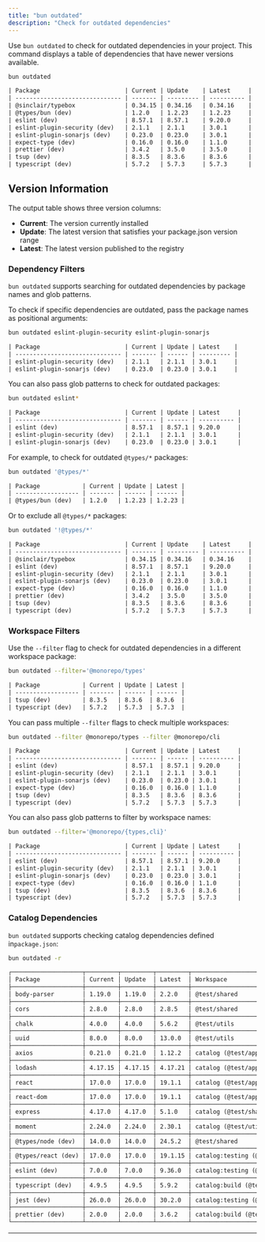 ```yaml
---
title: "bun outdated"
description: "Check for outdated dependencies"
---
```



Use `bun outdated` to check for outdated dependencies in your project. This command displays a table of dependencies that have newer versions available.

```sh terminal icon="terminal"
bun outdated
```

```txt
| Package                        | Current | Update    | Latest     |
| ------------------------------ | ------- | --------- | ---------- |
| @sinclair/typebox              | 0.34.15 | 0.34.16   | 0.34.16    |
| @types/bun (dev)               | 1.2.0   | 1.2.23    | 1.2.23     |
| eslint (dev)                   | 8.57.1  | 8.57.1    | 9.20.0     |
| eslint-plugin-security (dev)   | 2.1.1   | 2.1.1     | 3.0.1      |
| eslint-plugin-sonarjs (dev)    | 0.23.0  | 0.23.0    | 3.0.1      |
| expect-type (dev)              | 0.16.0  | 0.16.0    | 1.1.0      |
| prettier (dev)                 | 3.4.2   | 3.5.0     | 3.5.0      |
| tsup (dev)                     | 8.3.5   | 8.3.6     | 8.3.6      |
| typescript (dev)               | 5.7.2   | 5.7.3     | 5.7.3      |

```

## Version Information

The output table shows three version columns:

- **Current**: The version currently installed
- **Update**: The latest version that satisfies your package.json version range
- **Latest**: The latest version published to the registry

### Dependency Filters

`bun outdated` supports searching for outdated dependencies by package names and glob patterns.

To check if specific dependencies are outdated, pass the package names as positional arguments:

```sh terminal icon="terminal"
bun outdated eslint-plugin-security eslint-plugin-sonarjs
```

```txt
| Package                        | Current | Update | Latest    |
| ------------------------------ | ------- | ------ | --------- |
| eslint-plugin-security (dev)   | 2.1.1   | 2.1.1  | 3.0.1     |
| eslint-plugin-sonarjs (dev)    | 0.23.0  | 0.23.0 | 3.0.1     |

```

You can also pass glob patterns to check for outdated packages:

```sh terminal icon="terminal"
bun outdated eslint*
```

```txt
| Package                        | Current | Update | Latest     |
| ------------------------------ | ------- | ------ | ---------- |
| eslint (dev)                   | 8.57.1  | 8.57.1 | 9.20.0     |
| eslint-plugin-security (dev)   | 2.1.1   | 2.1.1  | 3.0.1      |
| eslint-plugin-sonarjs (dev)    | 0.23.0  | 0.23.0 | 3.0.1      |
```

For example, to check for outdated `@types/*` packages:

```sh terminal icon="terminal"
bun outdated '@types/*'
```

```txt
| Package            | Current | Update | Latest |
| ------------------ | ------- | ------ | ------ |
| @types/bun (dev)   | 1.2.0   | 1.2.23 | 1.2.23 |
```

Or to exclude all `@types/*` packages:

```sh terminal icon="terminal"
bun outdated '!@types/*'
```

```txt
| Package                        | Current | Update    | Latest     |
| ------------------------------ | ------- | --------- | ---------- |
| @sinclair/typebox              | 0.34.15 | 0.34.16   | 0.34.16    |
| eslint (dev)                   | 8.57.1  | 8.57.1    | 9.20.0     |
| eslint-plugin-security (dev)   | 2.1.1   | 2.1.1     | 3.0.1      |
| eslint-plugin-sonarjs (dev)    | 0.23.0  | 0.23.0    | 3.0.1      |
| expect-type (dev)              | 0.16.0  | 0.16.0    | 1.1.0      |
| prettier (dev)                 | 3.4.2   | 3.5.0     | 3.5.0      |
| tsup (dev)                     | 8.3.5   | 8.3.6     | 8.3.6      |
| typescript (dev)               | 5.7.2   | 5.7.3     | 5.7.3      |
```

### Workspace Filters

Use the `--filter` flag to check for outdated dependencies in a different workspace package:

```sh terminal icon="terminal"
bun outdated --filter='@monorepo/types'
```

```txt
| Package            | Current | Update | Latest |
| ------------------ | ------- | ------ | ------ |
| tsup (dev)         | 8.3.5   | 8.3.6  | 8.3.6  |
| typescript (dev)   | 5.7.2   | 5.7.3  | 5.7.3  |
```

You can pass multiple `--filter` flags to check multiple workspaces:

```sh terminal icon="terminal"
bun outdated --filter @monorepo/types --filter @monorepo/cli
```

```txt
| Package                        | Current | Update | Latest     |
| ------------------------------ | ------- | ------ | ---------- |
| eslint (dev)                 	 | 8.57.1  | 8.57.1 | 9.20.0     |
| eslint-plugin-security (dev)   | 2.1.1   | 2.1.1  | 3.0.1      |
| eslint-plugin-sonarjs (dev)    | 0.23.0  | 0.23.0 | 3.0.1      |
| expect-type (dev)              | 0.16.0  | 0.16.0 | 1.1.0      |
| tsup (dev)                     | 8.3.5   | 8.3.6  | 8.3.6      |
| typescript (dev)               | 5.7.2   | 5.7.3  | 5.7.3      |
```

You can also pass glob patterns to filter by workspace names:

```sh terminal icon="terminal"
bun outdated --filter='@monorepo/{types,cli}'
```

```txt
| Package                        | Current | Update | Latest     |
| ------------------------------ | ------- | ------ | ---------- |
| eslint (dev)                   | 8.57.1  | 8.57.1 | 9.20.0     |
| eslint-plugin-security (dev)   | 2.1.1   | 2.1.1  | 3.0.1      |
| eslint-plugin-sonarjs (dev)    | 0.23.0  | 0.23.0 | 3.0.1      |
| expect-type (dev)              | 0.16.0  | 0.16.0 | 1.1.0      |
| tsup (dev)                     | 8.3.5   | 8.3.6  | 8.3.6      |
| typescript (dev)               | 5.7.2   | 5.7.3  | 5.7.3      |
```

### Catalog Dependencies

`bun outdated` supports checking catalog dependencies defined in`package.json`:

```sh terminal icon="terminal"
bun outdated -r
```

```txt
┌────────────────────┬─────────┬─────────┬─────────┬────────────────────────────────┐
│ Package            │ Current │ Update  │ Latest  │ Workspace                      │
├────────────────────┼─────────┼─────────┼─────────┼────────────────────────────────┤
│ body-parser        │ 1.19.0  │ 1.19.0  │ 2.2.0   │ @test/shared                   │
├────────────────────┼─────────┼─────────┼─────────┼────────────────────────────────┤
│ cors               │ 2.8.0   │ 2.8.0   │ 2.8.5   │ @test/shared                   │
├────────────────────┼─────────┼─────────┼─────────┼────────────────────────────────┤
│ chalk              │ 4.0.0   │ 4.0.0   │ 5.6.2   │ @test/utils                    │
├────────────────────┼─────────┼─────────┼─────────┼────────────────────────────────┤
│ uuid               │ 8.0.0   │ 8.0.0   │ 13.0.0  │ @test/utils                    │
├────────────────────┼─────────┼─────────┼─────────┼────────────────────────────────┤
│ axios              │ 0.21.0  │ 0.21.0  │ 1.12.2  │ catalog (@test/app)            │
├────────────────────┼─────────┼─────────┼─────────┼────────────────────────────────┤
│ lodash             │ 4.17.15 │ 4.17.15 │ 4.17.21 │ catalog (@test/app, @test/app) │
├────────────────────┼─────────┼─────────┼─────────┼────────────────────────────────┤
│ react              │ 17.0.0  │ 17.0.0  │ 19.1.1  │ catalog (@test/app)            │
├────────────────────┼─────────┼─────────┼─────────┼────────────────────────────────┤
│ react-dom          │ 17.0.0  │ 17.0.0  │ 19.1.1  │ catalog (@test/app)            │
├────────────────────┼─────────┼─────────┼─────────┼────────────────────────────────┤
│ express            │ 4.17.0  │ 4.17.0  │ 5.1.0   │ catalog (@test/shared)         │
├────────────────────┼─────────┼─────────┼─────────┼────────────────────────────────┤
│ moment             │ 2.24.0  │ 2.24.0  │ 2.30.1  │ catalog (@test/utils)          │
├────────────────────┼─────────┼─────────┼─────────┼────────────────────────────────┤
│ @types/node (dev)  │ 14.0.0  │ 14.0.0  │ 24.5.2  │ @test/shared                   │
├────────────────────┼─────────┼─────────┼─────────┼────────────────────────────────┤
│ @types/react (dev) │ 17.0.0  │ 17.0.0  │ 19.1.15 │ catalog:testing (@test/app)    │
├────────────────────┼─────────┼─────────┼─────────┼────────────────────────────────┤
│ eslint (dev)       │ 7.0.0   │ 7.0.0   │ 9.36.0  │ catalog:testing (@test/app)    │
├────────────────────┼─────────┼─────────┼─────────┼────────────────────────────────┤
│ typescript (dev)   │ 4.9.5   │ 4.9.5   │ 5.9.2   │ catalog:build (@test/app)      │
├────────────────────┼─────────┼─────────┼─────────┼────────────────────────────────┤
│ jest (dev)         │ 26.0.0  │ 26.0.0  │ 30.2.0  │ catalog:testing (@test/shared) │
├────────────────────┼─────────┼─────────┼─────────┼────────────────────────────────┤
│ prettier (dev)     │ 2.0.0   │ 2.0.0   │ 3.6.2   │ catalog:build (@test/utils)    │
└────────────────────┴─────────┴─────────┴─────────┴────────────────────────────────┘
```

---

<Outdated />
